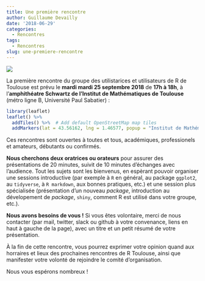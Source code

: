 ```yaml
---
title: Une première rencontre
author: Guillaume Devailly
date: '2018-06-29'
categories:
  - Rencontres
tags:
  - Rencontres
slug: une-premiere-rencontre
---
```


![](/img/logo.svg)

La première rencontre du groupe des utilistarices et utilisateurs de R de Toulouse est prévu le **mardi mardi 25 septembre 2018** de **17h à 18h**,
à l'**amphithéatre Schwartz de l'Institut de Mathématiques de Toulouse** (métro ligne B, Université Paul Sabatier) :

```r
library(leaflet)
leaflet() %>%
  addTiles() %>%  # Add default OpenStreetMap map tiles
  addMarkers(lat = 43.56162, lng = 1.46577, popup = "Institut de Mathématiques de Toulouse")
```

Ces rencontres sont ouvertes à toutes et tous, académiques, professionels et amateurs, débutants ou confirmés.

**Nous cherchons deux oratrices ou orateurs** pour assurer des présentations de 20 minutes, suivit de 10 minutes d'échanges avec l'audience.
Tout les sujets sont les bienvenus, en espèrant pouvoir organiser une sessions introductive (par exemple à `R` en général, au package `ggplot2`, au `tidyverse`, à `R markdown`, aux bonnes pratiques, etc.) et une session plus spécialisée (présentation d'un nouveau *package*, introduction au dévelopement de *package*, `shiny`, comment R est utilisé dans votre groupe, etc.).

**Nous avons besoins de vous !** Si vous êtes volontaire, merci de nous contacter (par mail, twitter, slack ou github à votre convenance, liens en haut à gauche de la page), avec un titre et un petit résumé de votre présentation.

À la fin de cette rencontre, vous pourrez exprimer votre opinion quand aux horraires et lieux des prochaines rencontres de R Toulouse, ainsi que manifester votre volonté de rejoindre le comité d'organisation.

Nous vous espérons nombreux !

